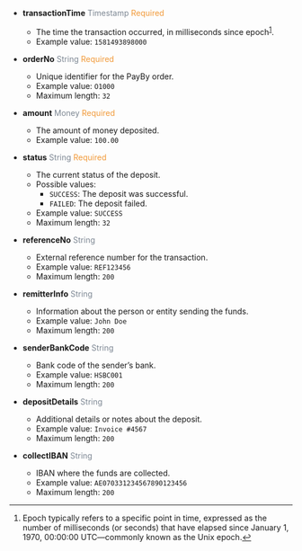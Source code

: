 
- **transactionTime** <font color='#7d8793'>Timestamp</font> <font color='#f19938'>Required</font>  
  - The time the transaction occurred, in milliseconds since epoch<sup><a href="#fn1" id="ref1">1</a></sup>.  
  - Example value: `1581493898000`

- **orderNo** <font color='#7d8793'>String</font> <font color='#f19938'>Required</font>  
  - Unique identifier for the PayBy order.  
  - Example value: `O1000`  
  - Maximum length: `32`

- **amount** <font color='#7d8793'>Money</font> <font color='#f19938'>Required</font>  
  - The amount of money deposited.  
  - Example value: `100.00`

- **status** <font color='#7d8793'>String</font> <font color='#f19938'>Required</font>  
  - The current status of the deposit.  
  - Possible values:  
    - `SUCCESS`: The deposit was successful.  
    - `FAILED`: The deposit failed.  
  - Example value: `SUCCESS`  
  - Maximum length: `32`

- **referenceNo** <font color='#7d8793'>String</font>  
  - External reference number for the transaction.  
  - Example value: `REF123456`  
  - Maximum length: `200`

- **remitterInfo** <font color='#7d8793'>String</font>  
  - Information about the person or entity sending the funds.  
  - Example value: `John Doe`  
  - Maximum length: `200`

- **senderBankCode** <font color='#7d8793'>String</font>  
  - Bank code of the sender’s bank.  
  - Example value: `HSBC001`  
  - Maximum length: `200`

- **depositDetails** <font color='#7d8793'>String</font>  
  - Additional details or notes about the deposit.  
  - Example value: `Invoice #4567`  
  - Maximum length: `200`

- **collectIBAN** <font color='#7d8793'>String</font>  
  - IBAN where the funds are collected.  
  - Example value: `AE070331234567890123456`  
  - Maximum length: `200`

---
<ol>
  <li id="fn1">
<p>Epoch typically refers to a specific point in time, expressed as the number of milliseconds (or seconds) that have elapsed since January 1, 1970, 00:00:00 UTC—commonly known as the Unix epoch.<a href="#ref1">↩</a></p>  
  </li>
</ol>
